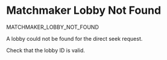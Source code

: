 # Matchmaker Lobby Not Found

<Summary>MATCHMAKER_LOBBY_NOT_FOUND</Summary>

A lobby could not be found for the direct seek request.

Check that the lobby ID is valid.
